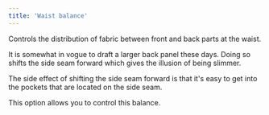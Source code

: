 ```yaml
---
title: 'Waist balance'
---
```


Controls the distribution of fabric between front and back parts at the waist.

It is somewhat in vogue to draft a larger back panel these days. Doing so
shifts the side seam forward which gives the illusion of being slimmer.

The side effect of shifting the side seam forward is that it's easy to get into
the pockets that are located on the side seam.

This option allows you to control this balance.
